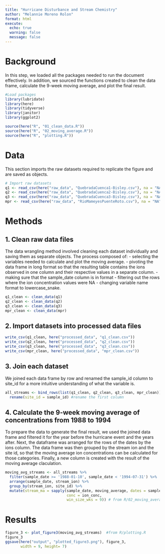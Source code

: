 ```yaml
---
title: "Hurricane Disturbance and Stream Chemistry"
author: "Melannie Moreno Rolon"
format: html
execute: 
  echo: true
  warning: false
  message: false
---
```


# Background

In this step, we loaded all the packages needed to run the document effectively.
In addition, we sourced the functions created to clean the data frame, calculate the 9-week moving average, and plot the final result. 
```r
#Load packages
library(lubridate)
library(here)
library(tidyverse)
library(janitor)
library(ggplot2)

source(here("R", "01_clean_data.R"))
source(here("R", "02_moving_average.R"))
source(here("R", "plotting.R"))
```

# Data

This section imports the raw datasets required to replicate the
figure and are saved as objects.
```r
# Import raw datasets
q1 <- read_csv(here("raw_data", "QuebradaCuenca1-Bisley.csv"), na = "NA")
q2 <- read_csv(here("raw_data", "QuebradaCuenca2-Bisley.csv"), na = "NA")
q3 <- read_csv(here("raw_data", "QuebradaCuenca3-Bisley.csv"), na = "NA")
mpr <- read_csv(here("raw_data", "RioMameyesPuenteRoto.csv"), na = "NA")
```

# Methods

## 1. Clean raw data files

The data wrangling method involved cleaning each dataset individually and saving 
them as separate objects. The process composed of:
- selecting the variables needed to calculate and plot the moving average. 
- pivoting the data frame in long format so that the resulting table contains the ions observed in one column and their respective values in a separate column. 
- making sure that the sample_date column is in <date> format
- filtering out the rows where the ion concentration values were NA
- changing variable name format to lowercase_snake.

```r
q1_clean <- clean_data(q1)
q2_clean <- clean_data(q2)
q3_clean <- clean_data(q3)
mpr_clean <- clean_data(mpr)

```

## 2. Import datasets into processed data files

```r
write_csv(q1_clean, here("processed_data", "q1_clean.csv"))
write_csv(q2_clean, here("processed_data", "q2_clean.csv"))
write_csv(q3_clean, here("processed_data", "q3_clean.csv"))
write_csv(mpr_clean, here("processed_data", "mpr_clean.csv"))
```

## 3. Join each dataset

We joined each data frame by row and renamed the sample_id column to site_id 
for a more intuitive understanding of what the variable is. 
```r
all_streams <- bind_rows(list(q1_clean, q2_clean, q3_clean, mpr_clean)) %>% 
  rename(site_id = sample_id) #rename the first column
```

## 4. Calculate the 9-week moving average of concentrations from 1988 to 1994

To prepare the data to generate the final result, we used the joined data frame
and filtered it for the year before the hurricane event and the years after. Next, the dataframe was arranged for the rows of the dates by the ions column.
The data frame was then grouped by the stream ion and the site id, so that the moving average ion concentrations can be calculated for those categories. Finally, a new column is created with the result of the moving average claculation. 
```r
moving_avg_streams <- all_streams %>% 
  filter(sample_date >= '1988-01-10', sample_date < '1994-07-31') %>% 
  arrange(sample_date, stream_ion) %>% 
  group_by(stream_ion, site_id) %>% 
  mutate(stream_ma = sapply(sample_date, moving_average, dates = sample_date,
                            conc = ion_conc,
                            win_size_wks = 9)) # from R/02_moving_average.R
```

# Results

```r
figure_3 <- plot_figure3(moving_avg_streams)  #from R/plotting.R
figure_3
ggsave(here("output", "plotted_figure3.png"), figure_3,
       width = 9, height= 7)

```

